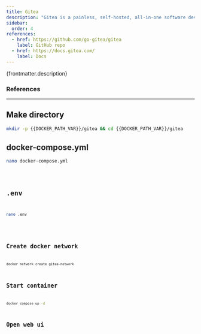 ```yaml
---
title: Gitea
description: "Gitea is a painless, self-hosted, all-in-one software development service. It includes Git hosting, code review, team collaboration, package registry and CI/CD. It is similar to GitHub, Bitbucket and GitLab."
sidebar:
  order: 4
references:
  - href: https://github.com/go-gitea/gitea
    label: GitHub repo
  - href: https://docs.gitea.com/
    label: Docs
---
```



<p>{frontmatter.description}</p>

### References

<ReferenceLinks references={frontmatter.references} />

---

## Make directory

```sh wrap preserveIndent
mkdir -p {{DOCKER_PATH_VAR}}/gitea && cd {{DOCKER_PATH_VAR}}/gitea
```

## docker-compose.yml

```sh
nano docker-compose.yml
```

<Code lang="yml" title="docker-compose.yml" wrap preserveIndent code={yaml} />

## .env

```sh
nano .env
```

<Code lang="dotenv" title=".env" wrap preserveIndent code={env} />

## Create docker network

```sh
docker network create gitea-network
```

## Start container

```sh
docker compose up -d
```

## Open web ui

<OpenWebUI port="3004" />
